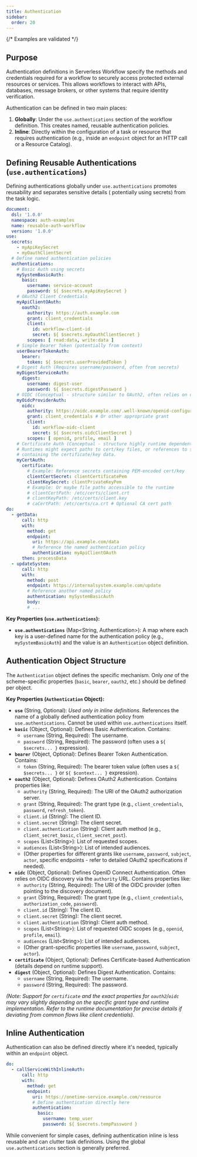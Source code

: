 ```yaml
---
title: Authentication
sidebar:
  order: 20
---
```

{/* Examples are validated */}

## Purpose

Authentication definitions in Serverless Workflow specify the methods and credentials required for a workflow to
securely access protected external resources or services. This allows workflows to interact with APIs, databases,
message brokers, or other systems that require identity verification.

Authentication can be defined in two main places:

1. **Globally**: Under the `use.authentications` section of the workflow definition. This creates named, reusable
   authentication policies.
2. **Inline**: Directly within the configuration of a task or resource that requires authentication (e.g., inside an
   `endpoint` object for an HTTP call or a Resource Catalog).

## Defining Reusable Authentications (`use.authentications`)

Defining authentications globally under `use.authentications` promotes reusability and separates sensitive details (
potentially using secrets) from the task logic.

```yaml
document:
  dsl: '1.0.0'
  namespace: auth-examples
  name: reusable-auth-workflow
  version: '1.0.0'
use:
  secrets:
    - myApiKeySecret
    - myOauthClientSecret
  # Define named authentication policies
  authentications:
    # Basic Auth using secrets
    mySystemBasicAuth:
      basic:
        username: service-account
        password: ${ $secrets.myApiKeySecret }
    # OAuth2 Client Credentials
    myApiClientOAuth:
      oauth2:
        authority: https://auth.example.com
        grant: client_credentials
        client:
          id: workflow-client-id
          secret: ${ $secrets.myOauthClientSecret }
        scopes: [ read:data, write:data ]
    # Simple Bearer Token (potentially from context)
    userBearerTokenAuth:
      bearer:
        token: ${ $secrets.userProvidedToken }
    # Digest Auth (Requires username/password, often from secrets)
    myDigestServiceAuth:
      digest:
        username: digest-user
        password: ${ $secrets.digestPassword }
    # OIDC (Conceptual - structure similar to OAuth2, often relies on discovery)
    myOidcProviderAuth:
      oidc:
        authority: https://oidc.example.com/.well-known/openid-configuration
        grant: client_credentials # Or other appropriate grant
        client:
          id: workflow-oidc-client
          secret: ${ $secrets.oidcClientSecret }
        scopes: [ openid, profile, email ]
    # Certificate Auth (Conceptual - structure highly runtime dependent)
    # Runtimes might expect paths to cert/key files, or references to secrets
    # containing the certificate/key data.
    myCertAuth:
      certificate:
        # Example: Reference secrets containing PEM-encoded cert/key
        clientCertSecret: clientCertificatePem
        clientKeySecret: clientPrivateKeyPem
        # Example: Or maybe file paths accessible to the runtime
        # clientCertPath: /etc/certs/client.crt
        # clientKeyPath: /etc/certs/client.key
        # caCertPath: /etc/certs/ca.crt # Optional CA cert path
do:
  - getData:
      call: http
      with:
        method: get
        endpoint:
          uri: https://api.example.com/data
          # Reference the named authentication policy
          authentication: myApiClientOAuth
      then: processData
  - updateSystem:
      call: http
      with:
        method: post
        endpoint: https://internalsystem.example.com/update
        # Reference another named policy
        authentication: mySystemBasicAuth
        body:
        # ...
```

**Key Properties (`use.authentications`):**

* **`use.authentications`** (Map\<String, Authentication>): A map where each key is a user-defined name for the
  authentication policy (e.g., `mySystemBasicAuth`) and the value is an `Authentication` object definition.

## Authentication Object Structure

The `Authentication` object defines the specific mechanism. Only *one* of the scheme-specific properties (`basic`,
`bearer`, `oauth2`, etc.) should be defined per object.

**Key Properties (`Authentication` Object):**

* **`use`** (String, Optional): *Used only in inline definitions*. References the name of a globally defined
  authentication policy from `use.authentications`. Cannot be used within `use.authentications` itself.
* **`basic`** (Object, Optional): Defines Basic Authentication. Contains:
    * `username` (String, Required): The username.
    * `password` (String, Required): The password (often uses a `${ $secrets... }` expression).
* **`bearer`** (Object, Optional): Defines Bearer Token Authentication. Contains:
    * `token` (String, Required): The bearer token value (often uses a `${ $secrets... }` or `${ $context... }`
      expression).
* **`oauth2`** (Object, Optional): Defines OAuth2 Authentication. Contains properties like:
    * `authority` (String, Required): The URI of the OAuth2 authorization server.
    * `grant` (String, Required): The grant type (e.g., `client_credentials`, `password`, `refresh_token`).
    * `client.id` (String): The client ID.
    * `client.secret` (String): The client secret.
    * `client.authentication` (String): Client auth method (e.g., `client_secret_basic`, `client_secret_post`).
    * `scopes` (List&lt;String>): List of requested scopes.
    * `audiences` (List&lt;String>): List of intended audiences.
    * (Other properties for different grants like `username`, `password`, `subject`, `actor`, specific endpoints - refer
      to detailed OAuth2 specifications if needed).
* **`oidc`** (Object, Optional): Defines OpenID Connect Authentication. Often relies on OIDC discovery via the
  `authority` URL. Contains properties like:
    * `authority` (String, Required): The URI of the OIDC provider (often pointing to the discovery document).
    * `grant` (String, Required): The grant type (e.g., `client_credentials`, `authorization_code`, `password`).
    * `client.id` (String): The client ID.
    * `client.secret` (String): The client secret.
    * `client.authentication` (String): Client auth method.
    * `scopes` (List&lt;String>): List of requested OIDC scopes (e.g., `openid`, `profile`, `email`).
    * `audiences` (List&lt;String>): List of intended audiences.
    * (Other grant-specific properties like `username`, `password`, `subject`, `actor`).
* **`certificate`** (Object, Optional): Defines Certificate-based Authentication (details depend on runtime support).
* **`digest`** (Object, Optional): Defines Digest Authentication. Contains:
    * `username` (String, Required): The username.
    * `password` (String, Required): The password.

*(Note: Support for `certificate` and the exact properties for `oauth2`/`oidc` may vary slightly depending on the
specific grant type and runtime implementation. Refer to the runtime documentation for precise details if deviating from
common flows like client credentials).*

## Inline Authentication

Authentication can also be defined directly where it's needed, typically within an `endpoint` object.

```yaml
do:
  - callServiceWithInlineAuth:
      call: http
      with:
        method: get
        endpoint:
          uri: https://onetime-service.example.com/resource
          # Define authentication directly here
          authentication:
            basic:
              username: temp_user
              password: ${ $secrets.tempPassword }
```

While convenient for simple cases, defining authentication inline is less reusable and can clutter task definitions.
Using the global `use.authentications` section is generally preferred. 